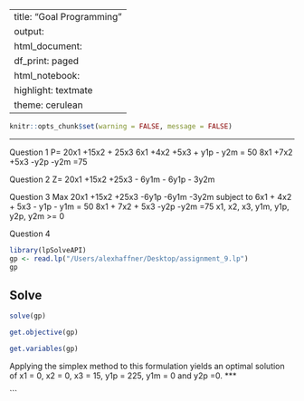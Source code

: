 
---
title: "Goal Programming"
output:
  html_document:
    df_print: paged
  html_notebook:
    highlight: textmate
    theme: cerulean
---

```r
knitr::opts_chunk$set(warning = FALSE, message = FALSE)
```

***
Question 1
P= 20x1 +15x2 + 25x3
6x1 +4x2 +5x3 + y1p - y2m = 50
8x1 +7x2 +5x3 -y2p -y2m =75 


Question 2
Z= 20x1 +15x2 +25x3 - 6y1m - 6y1p - 3y2m

Question 3
Max 20x1 +15x2 +25x3 -6y1p -6y1m -3y2m
subject to
6x1 + 4x2 + 5x3 - y1p - y1m = 50
8x1 + 7x2 + 5x3 -y2p -y2m =75 
x1, x2, x3, y1m, y1p, y2p, y2m >= 0 

Question 4

```r
library(lpSolveAPI)
gp <- read.lp("/Users/alexhaffner/Desktop/assignment_9.lp")
gp
```
## Solve
```r
solve(gp)
```

```r
get.objective(gp)
```

```r
get.variables(gp)
```

Applying the simplex method to this formulation yields an optimal solution of  x1 = 0, x2 = 0, x3 = 15, y1p = 225, y1m = 0 and y2p =0. 
***


```